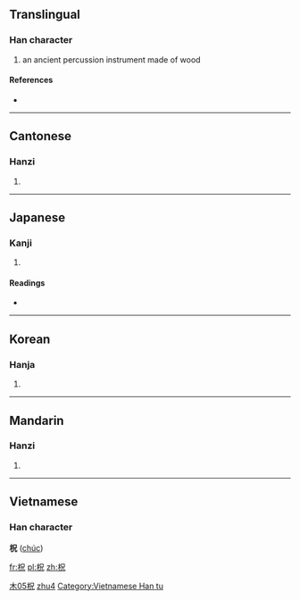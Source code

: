==Translingual==

===Han character===
{{Han char|rn=75|rad=木|as=05|sn=9|four=4691<sub>0</sub>|canj=木口竹山 (DRHU)}}

# an ancient percussion instrument made of wood

====References====
* {{Han ref|kx=0521.090|dkj=14667|dj=0909.060|hdz=21183.060|uh=67F7|ud=26615|bh=CF4D|bd=53069}}

----

==Cantonese==

===Hanzi===
{{yue-hanzi|jyut=|y=juk1}}

# {{defn|lang=yue|sort=木05}}

----

==Japanese==

===Kanji===
{{ja-kanji|grade=|rs=木05}}

# {{defn|lang=ja|sort=木05}}

====Readings====
* {{ja-readings|on=[[しゅく]] (shuku)|kun=}}

----

==Korean==

===Hanja===
{{ko-hanja|hangeul=축|eumhun=|rv=chuk|mr=ch'uk|y=chwuk}}

# {{defn|lang=ko|sort=木05}}

----

==Mandarin==

===Hanzi===
{{cmn-hanzi|pin=[[zhù]] ([[zhu4]])|wg=chu<sup>4</sup>}}
# {{defn|lang=cmn|sort=木05}}

[[Category:cmn:Musical instruments in traditional script|木05柷]]
[[Category:cmn:Musical instruments in simplified script|zhu4]]

----

==Vietnamese==

===Han character===
'''柷''' ([[chúc]])

[[Category:Vietnamese Han tu]]

[[fr:柷]]
[[pl:柷]]
[[zh:柷]]